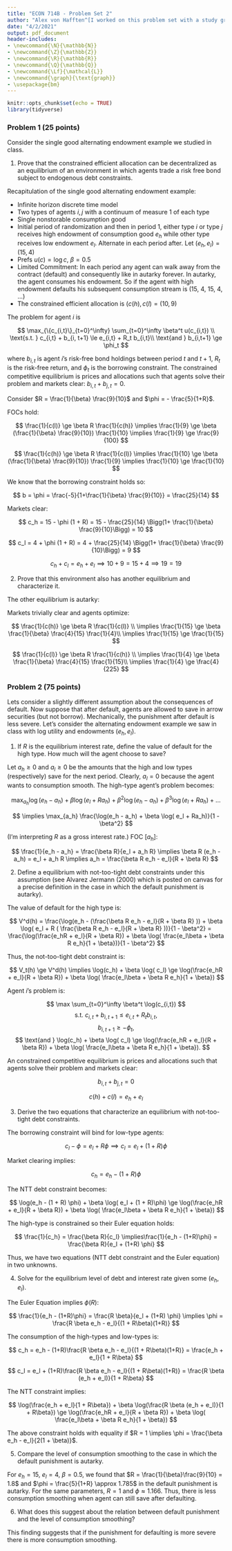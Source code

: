 ```yaml
---
title: "ECON 714B - Problem Set 2"
author: "Alex von Hafften^[I worked on this problem set with a study group of Michael Nattinger, Andrew Smith, and Ryan Mather. I also discussed problems with Sarah Bass, Emily Case, Danny Edgel, and Katherine Kwok.]"
date: "4/2/2021"
output: pdf_document
header-includes:
- \newcommand{\N}{\mathbb{N}}
- \newcommand{\Z}{\mathbb{Z}}
- \newcommand{\R}{\mathbb{R}}
- \newcommand{\Q}{\mathbb{Q}}
- \newcommand{\Lf}{\mathcal{L}}
- \newcommand{\graph}{\text{graph}}
- \usepackage{bm}
---
```


```r
knitr::opts_chunk$set(echo = TRUE)
library(tidyverse)
```

### Problem 1 (25 points) 

Consider the single good alternating endowment example we studied in class.

1. Prove that the constrained efficient allocation can be decentralized as an equilibrium of an environment in which agents trade a risk free bond subject to endogenous debt constraints.

Recapitulation of the single good alternating endowment example:

- Infinite horizon discrete time model
- Two types of agents $i, j$ with a continuum of measure 1 of each type
- Single nonstorable consumption good
- Initial period of randomization and then in period 1, either type $i$ or type $j$ receives high endowment of consumption good $e_h$ while other type receives low endowment $e_l$.  Alternate in each period after. Let $(e_h, e_l) = (15, 4)$
- Prefs $u (c) = \log c$, $\beta = 0.5$
- Limited Commitment: In each period any agent can walk away from the contract (default) and consequently like in autarky forever. In autarky, the agent consumes his endowment. So if the agent with high endowment defaults his subsequent consumption
stream is (15, 4, 15, 4, ...)
- The constrained efficient allocation is $(c(h), c(l) = (10, 9)$

The problem for agent $i$ is

$$
\max_{\{c_{i,t}\}_{t=0}^\infty} \sum_{t=0}^\infty \beta^t u(c_{i,t}) \\
\text{s.t. } c_{i,t} + b_{i, t+1} \le e_{i,t} + R_t b_{i,t}\\
\text{and } b_{i,t+1} \ge \phi_t
$$

where $b_{i,t}$ is agent $i$'s risk-free bond holdings between period $t$ and $t+1$, $R_t$ is the risk-free return, and $\phi_t$ is the borrowing constraint.  The constrained competitive equilibrium is prices and allocations such that agents solve their problem and markets clear: $b_{i,t} + b_{j,t} = 0$.  

Consider $R = \frac{1}{\beta} \frac{9}{10}$ and $\phi = - \frac{5}{1+R}$.

FOCs hold:

$$
\frac{1}{c(l)} \ge \beta R \frac{1}{c(h)} 
\implies \frac{1}{9} \ge \beta (\frac{1}{\beta} \frac{9}{10}) \frac{1}{10}  
\implies \frac{1}{9} \ge \frac{9}{100}
$$

$$
\frac{1}{c(h)} \ge \beta R \frac{1}{c(l)}
\implies
\frac{1}{10} \ge \beta (\frac{1}{\beta} \frac{9}{10}) \frac{1}{9}
\implies 
\frac{1}{10} \ge \frac{1}{10}
$$

\pagebreak

We know that the borrowing constraint holds so:

$$
b = \phi = \frac{-5}{1+\frac{1}{\beta} \frac{9}{10}} = \frac{25}{14}
$$

Markets clear:
  
$$
c_h = 15 - \phi (1 + R) = 15 - \frac{25}{14} \Bigg(1+ \frac{1}{\beta} \frac{9}{10}\Bigg) = 10
$$

$$
c_l = 4 + \phi (1 + R) = 4 + \frac{25}{14} \Bigg(1+ \frac{1}{\beta} \frac{9}{10}\Bigg) = 9
$$

$$
c_h + c_l = e_h + e_l \implies 10 + 9 = 15 + 4 \implies 19 = 19
$$

2. Prove that this environment also has another equilibrium and characterize it.

The other equilibrium is autarky:

\begin{align*}
c(h) &= e_h = 15 \\
c(l) &= e_l = 4 \\
\phi &= 0 \\
R &= \frac{1}{\beta} \frac{4}{15}
\end{align*}

Markets trivially clear and agents optimize:

$$
\frac{1}{c(h)} \ge \beta R \frac{1}{c(l)} \\
\implies
\frac{1}{15} \ge \beta \frac{1}{\beta} \frac{4}{15} \frac{1}{4}\\
\implies
\frac{1}{15} \ge \frac{1}{15}
$$

$$
\frac{1}{c(l)} \ge \beta R \frac{1}{c(h)}  \\
\implies
\frac{1}{4} \ge \beta \frac{1}{\beta} \frac{4}{15} \frac{1}{15}\\
\implies
\frac{1}{4} \ge \frac{4}{225}
$$

\pagebreak

### Problem 2 (75 points)

Lets consider a slightly different assumption about the consequences of default. Now suppose that after default, agents are allowed to save in arrow securities (but not borrow).  Mechanically, the punishment after default is less severe. Let’s consider the alternating endowment example we saw in class with log utility and endowments $(e_h,e_l)$.

1. If $R$ is the equilibrium interest rate, define the value of default for the high type. How much will the agent choose to save?

Let $a_h \ge 0$ and $a_l \ge 0$ be the amounts that the high and low types (respectively) save for the next period. Clearly, $a_l = 0$ because the agent wants to consumption smooth. The high-type agent's problem becomes:

$$
\max_{a_h} \log(e_h - a_h) + \beta \log( e_l + Ra_h) + \beta^2 \log(e_h - a_h) + \beta^3 \log( e_l + Ra_h) + ...
$$

$$
\implies
\max_{a_h} \frac{\log(e_h - a_h) + \beta \log( e_l + Ra_h)}{1 - \beta^2}
$$

(I'm interpreting $R$ as a gross interest rate.) FOC [$a_h$]:

$$
\frac{1}{e_h - a_h} = \frac{\beta R}{e_l + a_h R}
\implies 
\beta R (e_h - a_h) = e_l + a_h R
\implies
a_h = \frac{\beta R e_h - e_l}{R + \beta R} 
$$

2. Define a equilibrium with not-too-tight debt constraints under this assumption (see Alvarez Jermann (2000) which is posted on canvas for a precise definition in the case in which the default punishment is autarky).

The value of default for the high type is:

$$
V^d(h) 
= \frac{\log(e_h - (\frac{\beta R e_h - e_l}{R + \beta R} )) + \beta \log( e_l + R ( \frac{\beta R e_h - e_l}{R + \beta R} ))}{1 - \beta^2}
= \frac{\log(\frac{e_hR + e_l}{R + \beta R}) + \beta \log( \frac{e_l\beta + \beta R e_h}{1 + \beta})}{1 - \beta^2}
$$

Thus, the not-too-tight debt constraint is:

$$
V_t(h) \ge V^d(h) 
\implies 
\log(c_h) + \beta \log( c_l) \ge
\log(\frac{e_hR + e_l}{R + \beta R}) + \beta \log( \frac{e_l\beta + \beta R e_h}{1 + \beta})
$$

Agent $i$'s problem is:

$$
\max \sum_{t=0}^\infty \beta^t \log(c_{i,t})
$$
$$
\text{s.t. } c_{i,t} + b_{i,t+1} \le e_{i,t} + R_tb_{i,t},
$$
$$
b_{i,t+1} \ge - \phi_t,
$$
$$
\text{and } \log(c_h) + \beta \log( c_l) \ge \log(\frac{e_hR + e_l}{R + \beta R}) + \beta \log( \frac{e_l\beta + \beta R e_h}{1 + \beta}).
$$

An constrained competitive equilibrium is prices and allocations such that agents solve their problem and markets clear:

$$
b_{i,t} + b_{j,t} = 0
$$

$$
c(h) + c(l) = e_h + e_l
$$

\pagebreak

3. Derive the two equations that characterize an equilibrium with not-too-tight debt constraints.

The borrowing constraint will bind for low-type agents:

$$
c_l - \phi = e_l + R\phi \implies c_l = e_l + (1+R)\phi
$$

Market clearing implies:

$$
c_h = e_h - (1 + R)\phi
$$

The NTT debt constraint becomes:

$$
\log(e_h - (1 + R) \phi) + \beta \log(  e_l + (1 + R)\phi) \ge \log(\frac{e_hR + e_l}{R + \beta R}) + \beta \log( \frac{e_l\beta + \beta R e_h}{1 + \beta})
$$

The high-type is constrained so their Euler equation holds:

$$
\frac{1}{c_h} = \frac{\beta R}{c_l} \implies\frac{1}{e_h - (1+R)\phi} = \frac{\beta R}{e_l + (1+R) \phi}
$$

Thus, we have two equations (NTT debt constraint and the Euler equation) in two unknowns.

4. Solve for the equilibrium level of debt and interest rate given some $(e_h, e_l)$.

The Euler Equation implies $\phi(R)$:

$$
\frac{1}{e_h - (1+R)\phi} = \frac{R \beta}{e_l + (1+R) \phi}
\implies
\phi = \frac{R \beta e_h - e_l}{(1 + R\beta)(1+R)}
$$

The consumption of the high-types and low-types is:

$$
c_h = e_h - (1+R)\frac{R \beta e_h - e_l}{(1 + R\beta)(1+R)} = \frac{e_h + e_l}{1 + R\beta}
$$

$$
c_l = e_l + (1+R)\frac{R \beta e_h - e_l}{(1 + R\beta)(1+R)} = \frac{R \beta (e_h + e_l)}{1 + R\beta}
$$

The NTT constraint implies:

$$
\log(\frac{e_h + e_l}{1 + R\beta}) + \beta \log(\frac{R \beta (e_h + e_l)}{1 + R\beta}) \ge \log(\frac{e_hR + e_l}{R + \beta R}) + \beta \log( \frac{e_l\beta + \beta R e_h}{1 + \beta})
$$

The above constraint holds with equality if $R = 1 \implies \phi = \frac{\beta e_h - e_l}{2(1 + \beta)}$.

5. Compare the level of consumption smoothing to the case in which the default punishment is autarky.

For $e_h = 15$, $e_l = 4$, $\beta = 0.5$, we found that $R = \frac{1}{\beta}\frac{9}{10} = 1.8$ and $\phi = \frac{5}{1+R} \approx 1.785$ in the default punishment is autarky.  For the same parameters, $R = 1$ and $\phi \approx 1.166$.  Thus, there is less consumption smoothing when agent can still save after defaulting.

6. What does this suggest about the relation between default punishment and the level of consumption smoothing?

This finding suggests that if the punishment for defaulting is more severe there is more consumption smoothing.